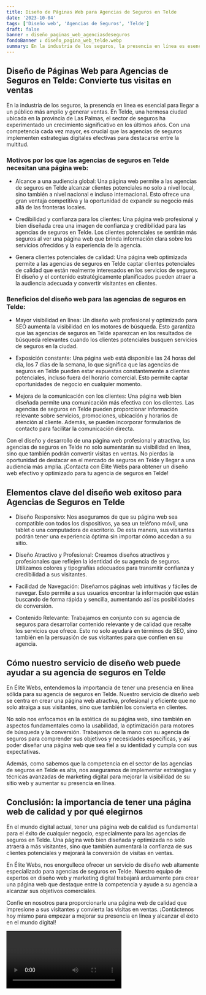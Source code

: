 ```yaml
---
title: Diseño de Páginas Web para Agencias de Seguros en Telde
date: '2023-10-04'
tags: ['Diseño web', 'Agencias de Seguros', 'Telde']
draft: false
banner : diseño_paginas_web_agenciasdeseguros
fondoBanner : diseño_pagina_web_telde.webp
summary: En la industria de los seguros, la presencia en línea es esencial para llegar a un público más amplio y generar ventas. En Telde, una hermosa ciudad ubicada en la provincia de Las Palmas, el sector de seguros ha experimentado un crecimiento significativo en los últimos años. Con una competencia cada vez mayor, es crucial que las agencias de seguros implementen estrategias digitales efectivas para destacarse entre la multitud.
---
```


## Diseño de Páginas Web para Agencias de Seguros en Telde: Convierte tus visitas en ventas

En la industria de los seguros, la presencia en línea es esencial para llegar a un público más amplio y generar ventas. En Telde, una hermosa ciudad ubicada en la provincia de Las Palmas, el sector de seguros ha experimentado un crecimiento significativo en los últimos años. Con una competencia cada vez mayor, es crucial que las agencias de seguros implementen estrategias digitales efectivas para destacarse entre la multitud.

### Motivos por los que las agencias de seguros en Telde necesitan una página web:

- Alcance a una audiencia global: Una página web permite a las agencias de seguros en Telde alcanzar clientes potenciales no solo a nivel local, sino también a nivel nacional e incluso internacional. Esto ofrece una gran ventaja competitiva y la oportunidad de expandir su negocio más allá de las fronteras locales.

- Credibilidad y confianza para los clientes: Una página web profesional y bien diseñada crea una imagen de confianza y credibilidad para las agencias de seguros en Telde. Los clientes potenciales se sentirán más seguros al ver una página web que brinda información clara sobre los servicios ofrecidos y la experiencia de la agencia.

- Genera clientes potenciales de calidad: Una página web optimizada permite a las agencias de seguros en Telde captar clientes potenciales de calidad que están realmente interesados en los servicios de seguros. El diseño y el contenido estratégicamente planificados pueden atraer a la audiencia adecuada y convertir visitantes en clientes.

### Beneficios del diseño web para las agencias de seguros en Telde:

- Mayor visibilidad en línea: Un diseño web profesional y optimizado para SEO aumenta la visibilidad en los motores de búsqueda. Esto garantiza que las agencias de seguros en Telde aparezcan en los resultados de búsqueda relevantes cuando los clientes potenciales busquen servicios de seguros en la ciudad.

- Exposición constante: Una página web está disponible las 24 horas del día, los 7 días de la semana, lo que significa que las agencias de seguros en Telde pueden estar expuestas constantemente a clientes potenciales, incluso fuera del horario comercial. Esto permite captar oportunidades de negocio en cualquier momento.

- Mejora de la comunicación con los clientes: Una página web bien diseñada permite una comunicación más efectiva con los clientes. Las agencias de seguros en Telde pueden proporcionar información relevante sobre servicios, promociones, ubicación y horarios de atención al cliente. Además, se pueden incorporar formularios de contacto para facilitar la comunicación directa.

Con el diseño y desarrollo de una página web profesional y atractiva, las agencias de seguros en Telde no solo aumentarán su visibilidad en línea, sino que también podrán convertir visitas en ventas. No pierdas la oportunidad de destacar en el mercado de seguros en Telde y llegar a una audiencia más amplia. ¡Contacta con Élite Webs para obtener un diseño web efectivo y optimizado para tu agencia de seguros en Telde!

<GifSeo />

<Cta />

## Elementos clave del diseño web exitoso para Agencias de Seguros en Telde

- Diseño Responsivo: Nos aseguramos de que su página web sea compatible con todos los dispositivos, ya sea un teléfono móvil, una tablet o una computadora de escritorio. De esta manera, sus visitantes podrán tener una experiencia óptima sin importar cómo accedan a su sitio.

- Diseño Atractivo y Profesional: Creamos diseños atractivos y profesionales que reflejen la identidad de su agencia de seguros. Utilizamos colores y tipografías adecuados para transmitir confianza y credibilidad a sus visitantes.

- Facilidad de Navegación: Diseñamos páginas web intuitivas y fáciles de navegar. Esto permite a sus usuarios encontrar la información que están buscando de forma rápida y sencilla, aumentando así las posibilidades de conversión.

- Contenido Relevante: Trabajamos en conjunto con su agencia de seguros para desarrollar contenido relevante y de calidad que resalte los servicios que ofrece. Esto no solo ayudará en términos de SEO, sino también en la persuasión de sus visitantes para que confíen en su agencia.

## Cómo nuestro servicio de diseño web puede ayudar a su agencia de seguros en Telde

En Élite Webs, entendemos la importancia de tener una presencia en línea sólida para su agencia de seguros en Telde. Nuestro servicio de diseño web se centra en crear una página web atractiva, profesional y eficiente que no solo atraiga a sus visitantes, sino que también los convierta en clientes.

No solo nos enfocamos en la estética de su página web, sino también en aspectos fundamentales como la usabilidad, la optimización para motores de búsqueda y la conversión. Trabajamos de la mano con su agencia de seguros para comprender sus objetivos y necesidades específicas, y así poder diseñar una página web que sea fiel a su identidad y cumpla con sus expectativas.

Además, como sabemos que la competencia en el sector de las agencias de seguros en Telde es alta, nos aseguramos de implementar estrategias y técnicas avanzadas de marketing digital para mejorar la visibilidad de su sitio web y aumentar su presencia en línea.

## Conclusión: la importancia de tener una página web de calidad y por qué elegirnos

En el mundo digital actual, tener una página web de calidad es fundamental para el éxito de cualquier negocio, especialmente para las agencias de seguros en Telde. Una página web bien diseñada y optimizada no solo atraerá a más visitantes, sino que también aumentará la confianza de sus clientes potenciales y mejorará la conversión de visitas en ventas.

En Élite Webs, nos enorgullece ofrecer un servicio de diseño web altamente especializado para agencias de seguros en Telde. Nuestro equipo de expertos en diseño web y marketing digital trabajará arduamente para crear una página web que destaque entre la competencia y ayude a su agencia a alcanzar sus objetivos comerciales.

Confíe en nosotros para proporcionarle una página web de calidad que impresione a sus visitantes y convierta las visitas en ventas. ¡Contáctenos hoy mismo para empezar a mejorar su presencia en línea y alcanzar el éxito en el mundo digital!

<Video />

<CtaBot job='Agencias de Seguros' city='Telde'/>

<Gmaps query='Telde+españa+maps' />